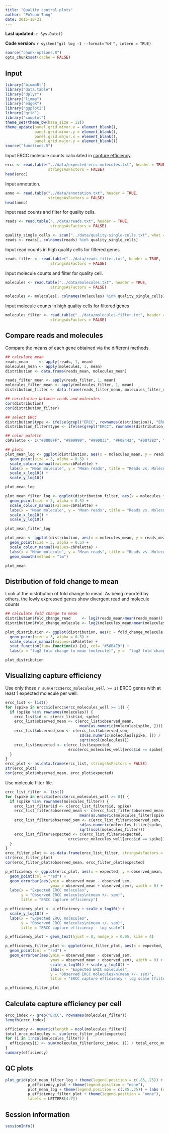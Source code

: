 ```yaml
---
title: "Quality control plots"
author: "PoYuan Tung"
date: 2015-10-21
---
```


**Last updated:** `r Sys.Date()`

**Code version:** `r system("git log -1 --format='%H'", intern = TRUE)`

```r
source("chunk-options.R")
opts_chunk$set(cache = FALSE)
```

## Input

```r
library("biomaRt")
library("data.table")
library("dplyr")
library("limma")
library("edgeR")
library("ggplot2")
library("grid")
library("cowplot")
theme_set(theme_bw(base_size = 12))
theme_update(panel.grid.minor.x = element_blank(),
             panel.grid.minor.y = element_blank(),
             panel.grid.major.x = element_blank(),
             panel.grid.major.y = element_blank())
source("functions.R")
```

Input ERCC molecule counts calculated in [capture efficiency](capture-efficiency.html). 

```r
ercc <- read.table("../data/expected-ercc-molecules.txt", header = TRUE,
                   stringsAsFactors = FALSE)
head(ercc)
```

Input annotation.

```r
anno <- read.table("../data/annotation.txt", header = TRUE,
                   stringsAsFactors = FALSE)
head(anno)
```

Input read counts and filter for quality cells.

```r
reads <- read.table("../data/reads.txt", header = TRUE,
                    stringsAsFactors = FALSE)

quality_single_cells <- scan("../data/quality-single-cells.txt", what = "character")
reads <- reads[, colnames(reads) %in% quality_single_cells]
```

Input read counts in high quality cells for filtered genes

```r
reads_filter <- read.table("../data/reads-filter.txt", header = TRUE,
                    stringsAsFactors = FALSE)
```

Input molecule counts and filter for quality cell.

```r
molecules <- read.table("../data/molecules.txt", header = TRUE,
                    stringsAsFactors = FALSE)

molecules <- molecules[, colnames(molecules) %in% quality_single_cells]
```

Input molecule counts in high quality cells for filtered genes

```r
molecules_filter <- read.table("../data/molecules-filter.txt", header = TRUE,
                    stringsAsFactors = FALSE)
```

## Compare reads and molecules

Compare the means of each gene obtained via the different methods.

```r
## calculate mean
reads_mean     <- apply(reads, 1, mean)
molecules_mean <- apply(molecules, 1, mean)
distribution <- data.frame(reads_mean, molecules_mean)

reads_filter_mean <- apply(reads_filter, 1, mean)
molecules_filter_mean <- apply(molecules_filter, 1, mean)
distribution_filter <- data.frame(reads_filter_mean, molecules_filter_mean)

## correlation between reads and molecules
cor(distribution)
cor(distribution_filter)

## select ERCC
distribution$type <- ifelse(grepl("ERCC", rownames(distribution)), "ERCC", "gene")
distribution_filter$type <- ifelse(grepl("ERCC", rownames(distribution_filter)), "ERCC", "gene")

## color palette
cbPalette <- c("#0000FF", "#999999", "#990033", "#F0E442", "#0072B2", "#D55E00", "#CC79A7", "#009E73")

## plots
plot_mean_log <- ggplot(distribution, aes(x = molecules_mean, y = reads_mean, col = type)) + 
  geom_point(size = 3, alpha = 0.5) +  
  scale_colour_manual(values=cbPalette) + 
  labs(x = "Mean molecule", y = "Mean reads", title = "Reads vs. Molecules - log scale") + 
  scale_x_log10() + 
  scale_y_log10()

plot_mean_log

plot_mean_filter_log <- ggplot(distribution_filter, aes(x = molecules_filter_mean, y = reads_filter_mean, col = type)) + 
  geom_point(size = 3, alpha = 0.5) +  
  scale_colour_manual(values=cbPalette) + 
  labs(x = "Mean molecule", y = "Mean reads", title = "Reads vs. Molecules - log scale (filtered)") + 
  scale_x_log10() + 
  scale_y_log10()

plot_mean_filter_log

plot_mean <- ggplot(distribution, aes(x = molecules_mean, y = reads_mean, col = type)) + 
  geom_point(size = 3, alpha = 0.5) +  
  scale_colour_manual(values=cbPalette) + 
  labs(x = "Mean molecule", y = "Mean reads", title = "Reads vs. Molecules") +
  geom_smooth(method = "lm")

plot_mean

```

## Distribution of fold change to mean

Look at the distribution of fold change to mean. As being reported by others, the lowly expressed genes show divergent read and molecule counts

```r
## calculate fold change to mean
distribution$fold_change_read     <- log2(reads_mean/mean(reads_mean))
distribution$fold_change_molecule <- log2(molecules_mean/mean(molecules_mean))

plot_distribution <- ggplot(distribution, aes(x = fold_change_molecule, y = fold_change_read, col = type)) + 
  geom_point(size = 3, alpha = 0.5) + 
  scale_colour_manual(values=cbPalette) + 
  stat_function(fun= function(x) {x}, col= "#56B4E9") + 
  labs(x = "log2 fold change to mean (molecule)", y =  "log2 fold change to mean (reads)")

plot_distribution
```

## Visualizing capture efficiency

Use only those `r sum(ercc$ercc_molecules_well >= 1)` ERCC genes with at least 1 expected molecule per well.

```r
ercc_list <- list()
for (spike in ercc$id[ercc$ercc_molecules_well >= 1]) {
  if (spike %in% rownames(molecules)) {
    ercc_list$id <- c(ercc_list$id, spike)
    ercc_list$observed_mean <- c(ercc_list$observed_mean,
                                 mean(as.numeric(molecules[spike, ])))
    ercc_list$observed_sem <- c(ercc_list$observed_sem,
                                 sd(as.numeric(molecules[spike, ])) /
                                 sqrt(ncol(molecules)))
    ercc_list$expected <- c(ercc_list$expected,
                            ercc$ercc_molecules_well[ercc$id == spike])
  }
}
ercc_plot <- as.data.frame(ercc_list, stringsAsFactors = FALSE)
str(ercc_plot)
cor(ercc_plot$observed_mean, ercc_plot$expected)
```

Use molecule filter file. 

```r
ercc_list_filter <- list()
for (spike in ercc$id[ercc$ercc_molecules_well >= 0]) {
  if (spike %in% rownames(molecules_filter)) {
    ercc_list_filter$id <- c(ercc_list_filter$id, spike)
    ercc_list_filter$observed_mean <- c(ercc_list_filter$observed_mean,
                                 mean(as.numeric(molecules_filter[spike, ])))
    ercc_list_filter$observed_sem <- c(ercc_list_filter$observed_sem,
                                 sd(as.numeric(molecules_filter[spike, ])) /
                                 sqrt(ncol(molecules_filter)))
    ercc_list_filter$expected <- c(ercc_list_filter$expected,
                            ercc$ercc_molecules_well[ercc$id == spike])
  }
}
ercc_filter_plot <- as.data.frame(ercc_list_filter, stringsAsFactors = FALSE)
str(ercc_filter_plot)
cor(ercc_filter_plot$observed_mean, ercc_filter_plot$expected)
```

```r
p_efficiency <- ggplot(ercc_plot, aes(x = expected, y = observed_mean, label = id)) +
  geom_point(col = "red") +
  geom_errorbar(aes(ymin = observed_mean - observed_sem,
                    ymax = observed_mean + observed_sem), width = 0) +
  labs(x = "Expected ERCC molecules",
       y = "Observed ERCC molecules\n(mean +/- sem)",
       title = "ERCC capture efficiency")

p_efficiency_plot <- p_efficiency + scale_x_log10() +
  scale_y_log10() +
  labs(x = "Expected ERCC molecules",
       y = "Observed ERCC molecules\n(mean +/- sem)",
       title = "ERCC capture efficiency - log scale")

p_efficiency_plot + geom_text(hjust = 0, nudge_x = 0.05, size = 4)

p_efficiency_filter_plot <- ggplot(ercc_filter_plot, aes(x = expected, y = observed_mean)) +
  geom_point(col = "red") +
  geom_errorbar(aes(ymin = observed_mean - observed_sem,
                    ymax = observed_mean + observed_sem), width = 0) +
                    scale_x_log10() + scale_y_log10() +
                    labs(x = "Expected ERCC molecules",
                    y = "Observed ERCC molecules\n(mean +/- sem)",
                    title = "ERCC capture efficiency - log scale (filtered)")

p_efficiency_filter_plot
```

## Calculate capture efficiency per cell
```r
ercc_index <- grep("ERCC", rownames(molecules_filter))
length(ercc_index)

efficiency <- numeric(length = ncol(molecules_filter))
total_ercc_molecules <- sum(ercc_filter_plot$expected)
for (i in 1:ncol(molecules_filter)) {
  efficiency[i] <- sum(molecules_filter[ercc_index, i]) / total_ercc_molecules
}
summary(efficiency)
```

## QC plots
```r
plot_grid(plot_mean_filter_log + theme(legend.position = c(.85,.25)) + labs (col = ""),
          p_efficiency_plot + theme(legend.position = "none"),
          plot_mean_log + theme(legend.position = c(.85,.25)) + labs (col = ""),
          p_efficiency_filter_plot + theme(legend.position = "none"),
          labels = LETTERS[4:7])
```

## Session information

```r
sessionInfo()
```
